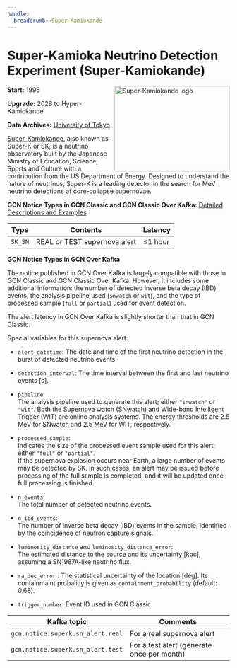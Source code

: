```yaml
---
handle:
  breadcrumb: Super-Kamiokande
---
```



# Super-Kamioka Neutrino Detection Experiment (Super-Kamiokande)

<img
  src={logo}
  align="right"
  width="261"
  height="193"
  alt="Super-Kamiokande logo"
  className="grid-col-6 mobile-lg:grid-col-4 tablet:grid-col-2 desktop:grid-col-3 height-auto"
/>

**Start:** 1996

**Upgrade:** 2028 to Hyper-Kamiokande

**Data Archives:**
[University of Tokyo](https://www-sk.icrr.u-tokyo.ac.jp/en/sk/for-reseacher/)

[Super-Kamiokande](https://www-sk.icrr.u-tokyo.ac.jp/en/sk/), also known as Super-K or SK, is a neutrino observatory built by the Japanese Ministry of Education, Science, Sports and Culture with a contribution from the US Department of Energy. Designed to understand the nature of neutrinos, Super-K is a leading detector in the search for MeV neutrino detections of core-collapse supernovae.

**GCN Notice Types in GCN Classic and GCN Classic Over Kafka:**
[Detailed Descriptions and Examples](https://gcn.gsfc.nasa.gov/sk_sn.html)

| Type    | Contents                     | Latency     |
| ------- | ---------------------------- | ----------- |
| `SK_SN` | REAL or TEST supernova alert | &leq;1 hour |

**GCN Notice Types in GCN Over Kafka**

The notice published in GCN Over Kafka is largely compatible with those in GCN Classic and GCN Classic Over Kafka. However, it includes some additional information: the number of detected inverse beta decay (IBD) events, the analysis pipeline used (`snwatch` or `wit`), and the type of processed sample (`full` or `partial`) used for event detection.

The alert latency in GCN Over Kafka is slightly shorter than that in GCN Classic. 

Special variables for this supernova alert:

- `alert_datetime`:  The date and time of the first neutrino detection in the burst of detected neutrino events. 

- `detection_interval`: The time interval between the first and last neutrino events [s].

- `pipeline`:  
  The analysis pipeline used to generate this alert; either `"snwatch"` or `"wit"`. Both the Supernova watch (SNwatch) and Wide-band Intelligent Trigger (WIT) are online analysis systems. The energy thresholds are 2.5 MeV for SNwatch and 2.5 MeV for WIT, respectively.

- `processed_sample`:  
  Indicates the size of the processed event sample used for this alert; either `"full"` or `"partial"`.  
  If the supernova explosion occurs near Earth, a large number of events may be detected by SK. In such cases, an alert may be issued before processing of the full sample is completed, and it will be updated once full processing is finished.

- `n_events`:  
  The total number of detected neutrino events.

- `n_ibd_events`:  
  The number of inverse beta decay (IBD) events in the sample, identified by the coincidence of neutron capture signals.

- `luminosity_distance` and `luminosity_distance_error`:  
  The estimated distance to the source and its uncertainty [kpc], assuming a SN1987A-like neutrino flux.

- `ra_dec_error` : The statistical uncertainty of the location [deg]. Its containmaint probalitiy is given as `containment_probability` (default: 0.68).

- `trigger_number`: Event ID used in GCN Classic. 

 <div className="overflow-table">

| Kafka topic                        | Comments                                                            |
| ---------------------------------- | ------------------------------------------------------------------- |
| `gcn.notice.superk.sn_alert.real`  | For a real supernova alert                                          |
| `gcn.notice.superk.sn_alert.test`  | For a test alert (generate once per month)                          |


 </div>

